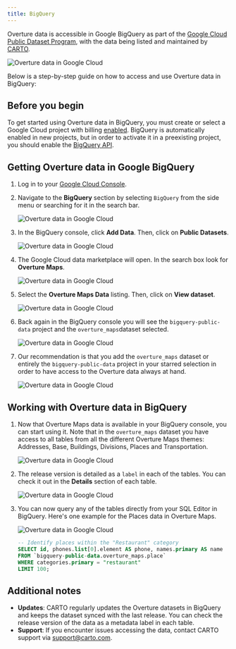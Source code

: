 ```yaml
---
title: BigQuery
---
```


Overture data is accessible in Google BigQuery as part of the [Google Cloud Public Dataset Program](https://cloud.google.com/bigquery/public-data), with the data being listed and maintained by [CARTO](https://www.carto.com).

![Overture data in Google Cloud](../assets/BigQuery-1.png)

Below is a step-by-step guide on how to access and use Overture data in BigQuery:

## Before you begin

To get started using Overture data in BigQuery, you must create or select a Google Cloud project with billing [enabled](https://cloud.google.com/billing/docs/how-to/verify-billing-enabled#confirm_billing_is_enabled_on_a_project). BigQuery is automatically enabled in new projects, but in order to activate it in a preexisting project, you should enable the [BigQuery API](https://console.cloud.google.com/apis/enableflow?apiid=bigquery&inv=1&invt=Abns8w).

## Getting Overture data in Google BigQuery

1. Log in to your [Google Cloud Console](https://console.cloud.google.com/).
2. Navigate to the **BigQuery** section by selecting `BigQuery` from the side menu or searching for it in the search bar.

    ![Overture data in Google Cloud](../assets/bigquery-2.png)

3. In the BigQuery console, click **Add Data**. Then, click on **Public Datasets**.

    ![Overture data in Google Cloud](../assets/bigquery-4.png)

4. The Google Cloud data marketplace will open. In the search box look for **Overture Maps**.

    ![Overture data in Google Cloud](../assets/bigquery-5.png)

5. Select the **Overture Maps Data** listing. Then, click on **View dataset**.

    ![Overture data in Google Cloud](../assets/bigquery-6.png)

6. Back again in the BigQuery console you will see the `bigquery-public-data` project and the `overture_maps`dataset selected.

    ![Overture data in Google Cloud](../assets/bigquery-7.png)

7. Our recommendation is that you add the `overture_maps` dataset or entirely the `bigquery-public-data` project in your starred selection in order to have access to the Overture data always at hand.

    ![Overture data in Google Cloud](../assets/bigquery-8.png)

## Working with Overture data in BigQuery

1. Now that Overture Maps data is available in your BigQuery console, you can start using it. Note that in the `overture_maps` dataset you have access to all tables from all the different Overture Maps themes: Addresses, Base, Buildings, Divisions, Places and Transportation.

    ![Overture data in Google Cloud](../assets/bigquery-9.png)

2. The release version is detailed as a `label` in each of the tables. You can check it out in the **Details** section of each table.

    ![Overture data in Google Cloud](../assets/bigquery-10.png)

3. You can now query any of the tables directly from your SQL Editor in BigQuery. Here's one example for the Places data in Overture Maps.

    ![Overture data in Google Cloud](../assets/bigquery-11.png)

    ```sql
    -- Identify places within the "Restaurant" category
    SELECT id, phones.list[0].element AS phone, names.primary AS name
    FROM `bigquery-public-data.overture_maps.place`
    WHERE categories.primary = "restaurant"
    LIMIT 100;
    ```

## Additional notes

- **Updates**: CARTO regularly updates the Overture datasets in BigQuery and keeps the dataset synced with the last release. You can check the release version of the data as a metadata label in each table.
- **Support**: If you encounter issues accessing the data, contact CARTO support via [support@carto.com](mailto:support@carto.com).

